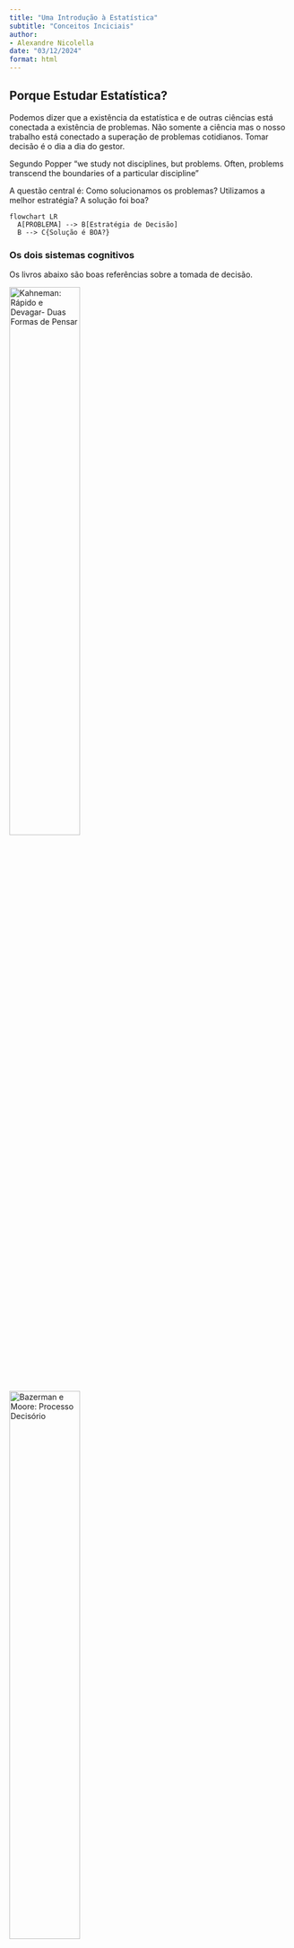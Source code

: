 ```yaml
---
title: "Uma Introdução à Estatística"
subtitle: "Conceitos Inciciais"
author:
- Alexandre Nicolella
date: "03/12/2024"
format: html
---
```


## Porque Estudar Estatística?

Podemos dizer que a existência da estatística e de outras ciências está conectada a existência de problemas. Não somente a ciência mas o nosso trabalho está conectado a superação de problemas cotidianos. Tomar decisão é o dia a dia do gestor.

Segundo Popper "we study not disciplines, but problems. Often, problems transcend the boundaries of a particular discipline"

A questão central é: Como solucionamos os problemas? Utilizamos a melhor estratégia? A solução foi boa?

```mermaid
flowchart LR
  A[PROBLEMA] --> B[Estratégia de Decisão]
  B --> C{Solução é BOA?}
```

### Os dois sistemas cognitivos

Os livros abaixo são boas referências sobre a tomada de decisão.

::: {layout="[30,-40,30]"}
[![Kahneman: Rápido e Devagar- Duas Formas de Pensar](figuras\kahneman.jpg){width="50%"}](https://a.co/d/ilbbxRJ)

[![Bazerman e Moore: Processo Decisório](figuras\bazerman.jpg){width="50%"}](https://a.co/d/iy4MURf)
:::

Existem dois sistemas que utilizamos para tomar decisão. O chamado **Sistema 1** e o chamado **Sistema 2**. Segue uma breve descrição de cada um:

**Sistema 1**:

-   Intuitivo, rápido, automático, sem esforço, implícito e emocional
    -   Pressa,
    -   Falta de tempo,
    -   Problemas menos importante
    -   Mais Falhas/Erros

**Sistema 2**

-   Raciocíonio lento, consciente, esforçado, explícito, lógico
    -   Requer tempo,
    -   Mais recursos
    -   Problemas mais importante
    -   Menos Falhas

Para o Sistema 1 usamos a nossa intuição que chamamos de Heurística. Vejamos um pouco mais sobre esse sistema.

**HEURÍSTICA**

São rotinas inconscientes ou atalhos que o nosso cérebro utiliza para lidar com a complexidade.

-   Modelo/Regras Intuitivas.
-   Próprio do Sistema 1.
-   Apesar de processo sofisticado, são passíveis de falhas. Intuição falha

[**Um Exemplo**]{.underline}

Veja a figura abaixo retirada do livro do Bazerman.Responda rápido.

**Qual delas tem o tampo mais quadrado?**

![Bazerman: Exemplo das mesas](figuras\mesa.jpg){width="80%"}

Se você achou que é a segunda mesa, você está alinhado com a grande maioria. Nesse caso você usou o seu sistema 1

Vamos repitir a pergunta:

**Qual delas tem o tampo mais quadrado?**

Agora use uma régua para medir as mesas. Usamos aqui o sistema 2. Mais tempo e recursos são utlizados. Qual mesa agora você considera mais quadrada? Mudou sua opinião?

Com a régua vemos que as mesas são iguais. Isso mostra que a nossa intuição **FALHA**.

**Tipos de Heurísticas**

-   **Heurística da disponibilidade**: Usamos o que está mais próximo na memória para calcular a probabilidade.

-   **Heurística da representatividade**: Buscamos aquilo que reforça o padrão.

-   **Heurística da hipótese positiva**: Assumimos que uma determinada hipótese é verdadeira e não olhamos o contrafactual.

-   **Heurística do afeto**: Decisão considera o emocional. Seu humor afetam as decisões.

Para contornar os problemas da intuição e seus viéses na tomada de decisão o primeiro passo é compreender que eles existem e estarmos alerta. E para problemas maiores o uso do sistema 2 torna-se relevante.

Uma das principais ferramentas do sistema 2 é a Estatística. Com os avanços computacionais essa ciência tem se destacado como um dos elementos centrais do *data science*. Abaixo a figura resume as diversas áreas de desenvolvimento da análise de dados, obviamente não exaustiva:

![Fluxograma da Análise de Dados](figuras\analisedados.jpg){width="80%"}

Nosso objetivo é explorar nessa seção a análise descritiva. Chamado hoje no *Business Intelligence*, que e uma das áreas do *Data Science*.

## Conceitos Básicos de Estatística

Novamente começamos com um problema e esse definirá a nossa análise. Vejamos alguns problemas que poderiam nos interessar...

::: callout-note
## Problema 1

O prefeito de Ribeirão Preto vai lançar uma política que fornece vouchers de alimentação para mulheres que estão em situação de pobreza.

**Problema**: [Qual o valor que devo reservar ao programa? Quantas mulheres serão atendidas?]{.underline}
:::

::: callout-note
## Problema 2

O TJSP vai lançar um programa para reduzir o tempo médio em processos de feminicídio.

**Problema**: [Qual o tempo médio de um processo de feminicídio?]{.underline}
:::

::: callout-note
## Problema 3

O O governo federal vai lançar um programa para capacitar mulheres que estão fora do mercado de trabalho.

**Problema**: [Quantas mulheres serão alvos dessa política?]{.underline}
:::

### A Variável Aleatória

O problema nos define a população que estou interessado. Vamos seguir, a princípio, com o nosso probelma 1 para definirmos alguns conceitos importantes.

**No problema 1**: me interessa compreender a renda das mulheres que moram em Ribeirão Preto em dado ano. Para ficar simples vamos abreviar o que nos interessa

$$X=\text{Renda das mulheres que moram em Ribeirão Preto em determinado ano}$$ Agora posso utilizar o X no lugar do nome. Olhando para a população e pensando que cada nível de renda pode ser representada por uma cor, teremos a seguinte imagem pouco de como a renda se distribui nessa população:

![Renda pc das mulheres de Ribeirão Preto.](figuras\lego.jpg){width="50%"}

A questão é: quais cores existem e quantas peças de cada cor temos? Para isso usamos um experimento

**EXPERIMENTO ALEATÓRIO**

O experimento em ciências sociais aplicadas em geral está associada a observação sistemática de pessoas, cidades, empresas ou processos. A ideia é:

-   Sortear pessoas e observar a sua caracteristica de forma indefinida e sempre na mesma condição.\
-   Não consigo dizer o que vai sair no próximo sorteio, apenas consigo descrever os resultados possíveis
-   Se repetir o experimento um número grande de vezes uma regularidade aparece.

Se eu conseguir sortear de forma indefinida e na mesma condição as mulheres que moram em Ribeirão Preto e perguntar sobre a sua renda. Eu consigo reorganizar a figura acima da seguinte forma:

![Renda pc das mulheres de Ribeirão Preto.](figuras\lego_org.jpg){width="50%"}

**ESPAÇO AMOSTRAL**

Agora conseguimos organizar os nossos resultados em um lugar chamado espaço amostral. Nele teremos todas as cores (azul, branca, amarela...) que podem acontecer e o número de peças de cada cor (a chance). Em outras palavras teremos todos os possíveis valores de $X$ e suas probabilidades.

**VARIÁVEL ALEATÓRIA**

Quanto representamos esse espaço amostral em formato de números é o que chamamos de Variável Aleatória (V.A.). A V.A. é a combinação de tudo que pode acontecer, ou seja, todas as rendas que existem associadas a probabilidade de cada uma das rendas acontecerem.

Existem dois tipos principais de variáveis aleatórias: discretas e contínuas.

**VARIÁVEIS ALEATÓRIAS DISCRETAS**

É um tipo de variável que conseguimos colocar em lista, seja finita ou infinita $x_1; x_2;...; x_n;...$ e associa-se a cada um dessses valores uma probabilidade $p(x_1); p(x_2);...; p(x_n);...$

Podemos pensar aqui se a pessoa é casada, solteira, divorciada, viúva ou outra condição. Se no processo classificamos como homicídio ou feminicídio, se mora na área urbana ou rural...

Na figura abaixo iremos coletar de 20 processos de homicídio e gostariamos de saber quando é classificado como feminicídio e quanto é classificado como homicídio (p=0,3).

```r
feminicidio <- 0:20

plot(feminicidio,dbinom(feminicidio,size=20,prob=.3),
     type='h',
     main='Distribuição Binomial (n=20, p=0.3)',
     ylab='Probabilidade',
     xlab ='Feminicídio',
     lwd=3)
```

**VARIÁVEIS ALEATÓRIAS CONTÍNUAS**

Por outro lado, uma variável aleatória contínua pode assumir infinito valores dentro de um intervalo específico. Agora temos infinitas possibilidades de resultados para $X$ e agora associamos uma função $f(x)$ que irá descrever o comportamento da probabilidade.

Por exemplo, a altura de uma pessoa, a sua renda, a sua idade, o tempo que demora um processo.

Abaixo temos uma representação de uma distriuição continua da renda das mulheres em Ribeirão Preto, chamada distribuição normal:

```r
rm(list = ls(all.names = TRUE)) #will clear all objects includes hidden objects.
x<-seq(700,1300,1)
fdnorm<-dnorm(x = x, mean = 1000, sd=100)  
fdanorm<-pnorm(q = x, mean = 1000, sd=100)
curve(dnorm(x,1000,100),xlim=c(700,1300),main='',xaxt="n",xlab="Renda pc Mulheres", ylab="f(x)",col="darkblue",cex.axis=0.65, cex.lab=0.8) 
axis(1,at=c(900, 1000, 1100),labels =
       c("-DP(X)","E(x)","DP(x)"),cex.axis=0.65, cex.lab=0.8) 
lines(x=c(1000,1000),y=c(0,fdnorm[x==1000]),lty=2, col="black") 
lines(x=c(1100,1100),y=c(0,fdnorm[x==1100]),lty=2, col="black")
lines(x=c(900,900),y=c(0,fdnorm[x==900]),lty=2, col="black")

```

#### Esperança e Variância

O fomato das distribuições vistas dependem principalmente de dois parâmetros: A esperança que é uma medida de centralidade e a variância que é uma medida de dispersão.

**ESPERANÇA** - $E(X)$

É uma medida de centralidade da variável aleatória. É definida como a média ponderada de todos os possíveis resultados de $X$, onde os pesos são dados pelas probabilidades desses resultados ocorrerem. A esperança de $X$, $E(X)$, é calculada como:

$$E(X) = \sum_{x} x \cdot P(X = x)$$

para variáveis discretas.

$$E(X) = \int_{-\infty}^{\infty} x \cdot f(x)$$,

para variáveis contínuas

**VARIÂNCIA POPULACIONAL** - $Var(X)$

A variância é uma medida que captura como os dados populacionais se dispersão em relação a sua média (ou esperança).

$$Var(X) =\frac{1}{N} \sum_{1}^{N} (X_i-E(X))^2$$ Ou podemos assim representar: $$\text{Var}(X) = E(X^2) - [E(X)]^2$$.

**DESVIO PADRÃO POPULACIONAL** - $DP(X)$

A variãncia é uma medida ao quadrado. Se estamos falando da renda seria uma medida da dispersão ao quadrado, ou seja, em $R\$^{2}$. Para retornar a unidade original usamos o desvio padrão que é:

$$DP(X)=\sqrt{Var(X)}$$

Vejamos o que acontece quando mudamos a esperança e o desvio padrão. No gráfico em azul temos a esperança igual a 10 e devio padrão de 2,5. No gráfico em vermelho temos esperança de 20 e desvio padrão de 10. E no grafico em verde temos esperança de 10 e desvio padrão de 1. Nota-se que quanto menor o desvio padrão mais concentrados são os valores que podem acontecer.

```r
curve(dnorm(x,mean=10,sd=sqrt(2.5)),xlim=c(0,30),ylim=c(0.0,0.4),xaxs="i",yaxs="i",ylab="", col="darkblue") 
par(new=T)
curve(dnorm(x,mean=20,sd=sqrt(10)),xlim=c(0,30),ylim=c(0.0,0.4),xaxs="i",yaxs="i",ylab="", col="darkred") 
par(new=T)
curve(dnorm(x,mean=20,sd=sqrt(1)),xlim=c(0,30),ylim=c(0.0,0.4),xaxs="i",yaxs="i",ylab="", col="darkgreen") 

```

### Variáveis Aleatórias Bidimensionais

Muito provavelmente nos interessa observar mais de uma característica de um experimento. Por exemplo, não somente a renda das mulheres em Ribeirão Preto nos interessa, mas o seu consumo alimentar também julgamos importante para o projeto.

Portanto, queremos observar duas características de forma simultânea das mulheres: sua renda e seu consumo alimentar. Ou seja, duas características simultaneamente do mesmo experimento $\epsilon$ que foi observar as mulheres no município.

Apesar de termos coletados duas informações, temos na realidade três informações. A informação da renda, a informação do consumo alimentar e a informação de como renda e consumo alimentar interagem.

**VISUALIZAÇÃO GRÁFICA**

Vejamos agora um exemplo de variável aleaória bidimensional:

**Normal Bivariada**:

Abaixo tem-se uma variável aleatória $(X,Y)$ com distribuição normal bivariada com a esperança de $X$ igual a 1, de $Y$ igual a 0, o desvio-padrões iguais a 3 e 2 respectivamente. Aqui consideremaos a correlação de 1 (veremos mais a frente esse conceito)

```r
library(mnormt)

#Para tornar reproduzível
set.seed(0)

#cCriando a normal bivariada
x     <- seq(-3, 3, 0.1) 
y     <- seq(-3, 3, 0.1)
mu    <- c(1, 0)
sigma <- matrix(c(3, 1, 1, 2), nrow=2)
f     <- function(x, y) dmnorm(cbind(x, y), mu, sigma)
z     <- outer(x, y, f)

#Criando um gráfico de superfície
persp(x, y, z, theta=-30, phi=25, expand=0.6, ticktype='detailed')
```

Surge aqui um conceito importante que tenta medir como as características da população se relacionam - uma medida do relacionamento. Assim:

[O que acontece com o consumo de alimentos quando a renda das mulheres sobem?]{.underline}

#### Covariância e Correlação

Duas medidas que tentam mensurar o "grau de associação" linear entre X e Y são:

**COVARIÂNCIA**

$$Cov(X,Y)=E[(X-E(X))(Y-E(Y))]= E(X.Y)-E(X).E(Y)$$

Ela mede a variabilidade conjunta de uma variável aleátoria multidimensional. Como no caso da variância, ela sofre do efeito das escalas de medidas. Para corrigir dividimos pelos desvios padrões. Surge dessa maneira a medida de correlação.

**CORRELAÇÃO**

$$\rho_{X,Y}=\frac{E[(X-E(X))(Y-E(Y))]}{\sqrt{Var(X)Var(Y)}}=\frac{Cov(X,Y)}{DP(X).DP(Y)}$$

::: callout-warning
## Correlação

A correlação mede o **GRAU DE ASSOCIAÇÃO LINEAR**. Associações não lineares não são capturadas pela correlação.
:::

::: callout-note
## Lendo a Correlação

A correlação $\rho_{X,Y}$ varia de -1 até 1. Sendo que:

$\rho$ próximo a 1 e -1 indicam alto grau de linearidade e $\rho$ próximo a 0 indica ausência de relação linear - mas não diz nada sobre relações não-lineares.
:::

**VISUALIZAÇÃO GRÁFICA**

Veja no gráfico abaixo que a variável 4 e 5 possuem correlação perfeita, igual a -1. E as variáveis 3 e 1 não possuem grau de associação linear, correlação próxima a 0.

```r
library(psych)
data <- data.frame( var1 = 1:100 + rnorm(100,sd=20), v2 = 1:100 + rnorm(100,sd=27), v3 = rep(1, 100) + rnorm(100, sd = 1)) 
data$v4 = data$var1 ** 2 
data$v5 = -(data$var1 ** 2) 
pairs.panels(data)
```

## Conceitos Básicos Inferência Estatística

Dado a nossa pergunta ou problema, gostariamos de saber as carcateística de uma população.

Entretantom um processo de levantamento de informações é em geral caro e em muitas situações é destrutivo. Em ciências sociais estamos interessados em características de pessoas, empresas, municípios, estados, países etc. Não é destrutivo mas é uma coleta cara. Por exemplo, o Censo demográfico de 2010 custou R\$ 1,3 bilhões, ou aproximadamente R\$ 2,2 bi em reais de 2020. O valor é de aproximadamente R\$ 35,00 por domicílio.

Dessa forma nosso objetivo aqui é:

::: callout-note
## Objetivo

A partir de uma amostra da população realizar inferência sobre toda a população
:::

### Exemplos do príncipio no dia a dia

Pense nessas situações:

-   Para medir a glicose muitos pacientes usam uma gota de sangue e um pequeno aparelho. A partir dele sabem quanto tem no corpo todo, basta uma gota para termos boa certeza de quanto é taxa de glicose!
-   Para saber se a quantidade de sal está adequada em uma grande panela de arroz, basta uma pequena colher de chá para termos uma boa certeza!
-   Abacaxis às vezes são vendidos em caminhões na rua. Quando paramos provamos e são doces. Compramos 4 por 10. Qual a certeza que esses que vc está levando estejam também doces? É diferente das situações anteriores?

Com certeza vc deve ter pensado que essas situações tem grau de certeza variáveis. A diferença está em quão homogênea é a característica na população, o sal no arroz e a glicose no sangue devem ser muito bem distribuidas, ou seja, bem homogêneas. Já a doçura no abacaxi deve ter distribuição maior e provar apenas um abacaxi não nos dá uma ideia do todo.

Esse é um erro muito comum, a partir de uma ou poucas observações dizer que o todo se comporta da mesma maneira, esse erro se agrava quando maior é a heterogeneidade!!!

### População, Amostra, Parâmetros e Estimadores

### População e amostra

```mermaid
flowchart LR
  A[POPULAÇÃO] --> B[Totalidade das observações sob Investigação]
  A --> C[AMOSTRA]
  C --> D[Subconjunto da População]
```

A definição da população depende da pergunta de pesquisa ou análise. Se queremos saber qual o salário médio dos empregados do setor industrial no estado de São Paulo para determinado ano, nossa população são todos os funcionários das indústrias instaladas no estado de São Paulo para esse ano. Se queremos os determinantes do desempenho escolar dos alunos do ensino fundamental no Brasil em 2019, nossa população será esse grupo de alunos nesse ano. Se quisermos avaliar o gasto municipal no ano anterior as eleições no Brasil, temos nossa população formada pelos municípios para o ano de análise.

::: callout-tip
## População

Quem define a população é o objetivo do seu trabalho!! Ou seja, seu problema de pesquisa
:::

### Amostragem Aleatória Simples

Existem várias maneiras de fazer uma análise aleatória, uma delas é a simples. Vejamos primeiro um processo de amostragem não aleatório e que possui tendenciosidade. A figura abaixo mostra esse processo\[\^7\]:

![Um processo de amostragem viesádo. Fonte:Data Basecamp](figuras\bias.jpg){width="50%"}

Observa-se que existe uma supervalorização do vermelho e uma subvalorização do azul. Chegariamos a conclusão, caso isso fosse uma pesquisa eleitoral, que o candidato vermelho, segunda amostra teria mais chance de ganhar e o azul quase nenhuma chance. O que não condiz com a população. Dizemos que temos uma amostra viesada ou tendenciosa.

Um processo de amostragem aleatório requer que as características presentes na população estejam presentes na amostras e estejam balanceadas, ou seja, que a sua leitura represente bem o todo.

## Estatística e Parâmetro

```mermaid
flowchart LR
  A[PARÂMETRO] --> B[Medida que descreve uma característica da população]
```

Os parâmetros definem as características de uma população. Qual a renda média da população, qual o desemprego médio da população, qual o desempenho médio educacional, qual a expectativa de vida média na população etc. São características que em geral não observamos.

Uma pergunta, qual o tempo médio que demora um processo de feminicídio? Perceba que mesmo características da população que conhecemos são de difíceis de conhecermos. Temos que nos valer de uma parte e tentar estimar o que seriam os valores dessas características.

```mermaid
flowchart LR
  A[ESTATÍSTICA] --> B[Medida que descreve uma característica da amostra]
```

Sejam $x_1, x_2,..., x_{n}$ os valores medidos a cada para cada medição de $X$. Podemos definir uma estatística como:

$$ t= H (x_1, x_2, ..., x_{n})$$

Alguns exemplos de T:

$$ \text{Média}: \ \overline{x}=\frac{\sum_{i=1}^{n} x_i}{n}$$

$$ \text{Variância:} \ s^{2}= \frac{1}{n-1} \sum_{i=1}^{n} (x_i - \overline{x})^{2} $$

$$ x_{(1)}: Min\{x_1, ..., x_n\}$$


Vejamos a tabela abaixo que já faz uma primeira associação entre estatística e parâmetro:

| Parâmetro      |                   | Estatística    |                    |
|----------------|-------------------|----------------|--------------------|
| Esperança      | $E(X)=\mu$        | $\bar{X}$      | Média              |
| Variância Pop. | $Var(X)=\sigma^2$ | $S^2;\sigma^2$ | Variância Amostral |
| Mediana Pop.   | Md                | md             | Mediana Amostral   |
| Proporção Pop. | p                 | $\hat{p}$      | Proporção Amostral |

[Tabela 1 - Parâmetros populacionais e as Estatísticas associadas]{caption="TRUE"}

Como regra geral, os parâmetros são representados por letras gregas e as estatística com letras do nosso alfabeto (latino) ou letra grega com com chapéu para indicar que é uma estatística.


**ESTIMADORES**
Um estimador é uma estatística calculada a partir da amostra que é usada para estimar um parâmetro desconhecido da população. Nos permitem fazer inferências sobre os parâmetros com base nos dados amostrais. Por exemplo, a média amostral é um estimador da média populacional, e a proporção amostral é um estimador da proporção populacional.




## Teste de Hipotese (Parâmetros).

Algumas vezes gostariamos de testar se uma teoria é verossímil com a realidade ou mesmo testar teorias diferentes e verificar qual seria a mais plausível com base na realidade. 

Dessa forma, gostariamos de testar se uma \textit{hipótese} sobre a população é mais plausível, ou seja, se os dados amostrais trazem evidências que apoiam ou não essa hipótese. Por exemplo:

- Verificar se um determinado medicamento não tem efeito sobre a mortalidade causada por um determinado virus ou se possui efeito. 
- Verificar se a quantidade de gordura anunciado pelo fabricante de um produto realmente está correta ou é maior. 
- Se a afirmativa de um canditado de que possui a maioria dos votos é verdadeira ou é menor. 
- Verificar se as rendas entre duas comunidades são as mesmas para podermos lançar uma política de apoio
- Verifcar se uma política do aumento do recurso as empresas não afeta falência ou se tem efeito.
- se o tempo médio de encaminhamento e deferimento de medida protetiva de urgência é menor do que 48 horas em casos de violência doméstica e familiar contra a mulher.


Aqui faremos algo muito parecido a presunção de inocência, assumimos que a pessoa ou empresa é "inocente". 

- O medicamento não tem efeito, 
- O teor de gordura está certo, 
- O candidato tem maioria, 
- As comunidades possuem a mesma renda, 
- O recurso financeiro não afeta o número de falências
- O deferimento ocorre em até 48h. 

::: {.callout-note title="A Intuição"}
Partimos da premissa de que a hipótese inicial é a correta e tentamos verificar com os fatos (dados amostrais) se essa hipótese colocada é verossímil. 
:::




### Construíndo a Hipótese Nula

Imaginemos o seguinte caso. Um estudo sobre a eficiência do Judiciário sugere que a duração média de um determinado tipo de processo na Justiça Federal é de **600 dias**. No entanto, advogados e operadores do direito argumentam que, na prática, esse tempo pode ser maior devido a atrasos processuais e recursos frequentes. A questão é: a estimativa oficial está correta ou os operadores do direito têm razão?  

Dessa forma, temos duas hipóteses distintas: 

- A primeira afirma que o tempo médio de duração do processo, $\mu$, é de **600 dias**, 
- A segunda sugere que a duração real é superior a **600 dias**.  

Vamos assumir que a estimativa oficial está correta até que se prove o contrário, e chamaremos essa afirmativa de **hipótese nula** ($H_0$):  

$$H_0: \quad \mu = 600 \text{ dias}$$

Já a hipótese alternativa ($H_1$), que representa a teoria concorrente dos operadores do direito, sugere que a média real de duração do processo é maior:  

$$ H_1: \quad \mu > 600 \text{ dias}$$

Nosso problema, então, é decidir se devemos **aceitar ou rejeitar a hipótese nula** $H_0$ — de que o tempo médio é de **600 dias** — em favor da hipótese alternativa $H_1$, que afirma que os processos, na realidade, levam **mais tempo** para serem concluídos.  

Juntas:  
$$H_0: \quad \mu = 600$$
$$H_1: \quad \mu > 600$$

Esse modelo pode ser aplicado utilizando dados reais de processos judiciais para verificar se a alegação dos operadores do direito se sustenta estatisticamente.


### O Teste Estatístico

*Qual dessas duas hipóteses é mais plausível?*

Para isso devemos nos valer de um processo de amostragem, onde faremos $n$ medições do tempo médio dos processos (que chamaremos de X), $X_1, X_2, ..., X_n$, e obteremos os valores em dias do tempo médio de cada processo amostrado $x_1, x_2,...x_n$. 

Com base na amostra devemos realizar algum tipo de cálculo que nos permite inferir se rejeitamos ou não $H_0$, se é plausível ou não a hipótese colocada. Isso é o que chamamos de teste estatístico: 


 $$T = h(X_1,X_2, . . .,X_n)$$


Decidindo qual o $T$ utilizar - a função $h$ que será aplicado aos valores da amostra - devemos compreender qual é a distribuição dessa estatística sob a condição de que a hipótese $H_0$ for a verdadeira. 

::: {.callout-note title="A Intuição"}
Queremos aqui saber se a amostra tivesse sido extraída de contratos com esperança do tempo de duração , $\mathbb{E(X)}$, de 600 dias, quais seriam os valores típicos para a distribuição do estimador T? Dessa forma, podemos comparar esses valores típicos com o que obtivemos no processo de amostragem.
:::


Vejamos no nosso exemplo, gostariamos de verificar a hipótese de que a esperança do tempo médio, $\mu$ é de 600 dias. Como já vimos uma boa alternativa de teste estatístico poderia ser a média, $\bar{X}$. Assim o teste estatístico seria:

$$\bar{X} = \frac{\sum_i^n(X_i)}{n}$$

Com base na amostra observada $x_1, x_2, ..., x_3$ poderiamos obter a estimativa do tempo médio, ou seja, $\bar{x}$. Como saber se essa média calculada nos traz mais evidência a favor de $H_0$ ou $H_1$? Veja a Figura abaixo para pensarmos no problema. 

A figura considera o estimador $\bar{X}$. A esquerda temos os valores do estimador que atestam que a hipótese $H_0$ é a mais plausível, quando mais próxima a estimativa de 600 maior evidência que $H_0$ é verdadeira. Ao caminhar para a direita, os valores do estimador se distanciam de 600, e mais evidência de que $H_0$ não é plausível. 

Dessa forma, precisamos de um ponto no qual (interrogação na figura) onde valores menores do estimador são favoráveis a hipótese nula e valores maiores são mais favoráveis a hipótese alternativa. Por exemplo, se no nosso processo de amostragem obtivemos a estimativa de $\bar{x}=700$, isso é mais favorável a $H_0$ ou $H_1$?

<center>
![Teste de Hipótese - intuição  \label{testehipo1}](figuras\testehipot1.png){
width=80% }

</center>



Para saber qual seriam os valores típicos do estimador $\bar{X}$ sob $H_0$ imagine que a população $X$ seja $N(600,100^2)$, ou seja, tem esperança 600 e desvio padrão populacional de 100. Essa é a afirmação da Justiça Federal, ou seja, nosso $H_0$. 

Já sabemos que um processo de amostragem cada uma das $n$ medições $X_1, X_2, ...,X_n$ possuem a mesma distribuição de $X$. E também sabemos por definição que o estimador $\bar{X}$ terá uma distribuição:

$$N(600,\frac{100^2}{n})$$. 

Supondo que retiramos uma amostra de 25 processos, logo os valores típicos do estimador sob $H_0$ são $N(600,\frac{100^2}{25})$. Vejamos abaixo a simulação do estimador $\bar{X}$, os valores típicos para esse caso,  e onde se encontra o valor de 700. 


```r
x<-seq(500,700,0.1) 
fdnorm<-dnorm(x = x, mean = 600, sd=20)   
regiao=seq(560,640,0.01)
cord.x <- c(min(regiao),regiao,max(regiao))
cord.y <- c(0,dnorm(regiao,mean=600, sd=20),0) 
curve(dnorm(x,600,20),xlim=c(500,700),xlab=expression(bar(x)),type="l",
      col="steelblue4",lwd=2, ylab=expression(paste("f(", bar(x),
      ")")),xaxt="n",cex.axis=0.65, cex.lab=0.8 ) 
axis(1,at=c(500,540,560,580, 600, 620, 640,660, 700),labels =
       c(500,540,560,580, 600, 620, 640,660, 700),cex.axis=0.7, cex.lab=0.8) 
polygon(cord.x,cord.y,col='lightgray')
abline(v=600, col="steelblue4", lty=2, lwd=2)
text(602, 0.001, expression(mu))

```

No centro temos a $E(\bar{X})=\mu=600$. Observamos que para o tamanho amostral que retiramos e sob $H_0$ os valores típicos oscilam mais ou menos entre 560 e 640 - dois desvios padrão para cima e para baixo (lembrem-se que nesse intervalo temos mais de 95\% das observaçoes). 

Quanto retiramos a amostra e calculamos o valor da média obtivemos $\bar{x}=700$. Observe no gráfico acima onde está o valor de 700, muita a frente e notamos claramente que a probabilidade de obtermos esse valor de média com uma amostra retirada da população $N(600,100^2)$, é praticamente 0. 

Portanto, existem evidências de que essa amostra não veio de uma população conforme descrita pela Justiça Federal e sim de processos com tempo médio (esperança) maior do que 600. Portanto, dizemos que rejeitamos $H_0$.




### Erro Tipo I (EI) e Erro Tipo II (EII)

Aqui precisamos distinguir duas ideias, a primeiro é a existência da verdadeira população e a segunda é o que achamos ser a verdadeira população com base na análise que fizemos. Aqui surge o que chamamos de erro estatístico. Não temos como fugir dele, somente controlá-lo. Vejamos a tabela abaixo que resume as possibilidades:


::: {#tab-erro}
| A Decisão          | ($H_0$) é verdadeiro  | ($H_1$) é verdadeiro  |
|--------------------|----------------------|----------------------|
| Rejeitar ($H_0$)  | Erro Tipo I (EI)      | Correto              |
| Não Rejeitar ($H_0$) | Correto            | Erro Tipo II (EII)   |

Table: Tipos de Erros em Estatística, EI e EII.
:::


Observe que a nossa decisão pode incorrer em dois erros diversos.  

::: {.callout-note title="Erro Tipo I e Erro Tipo II"}
**Erro Tipo I e Erro Tipo II**

*Erro Tipo I (EI)*:  ocorre quando "indevidamente" rejeitamemos $H_0$. Nesse caso $H_0$ era verdadeira e rejeitamos.\\

*Erro Tipo II (EII)*: ocorre quando "indevidamente" não rejeitamos $H_0$. Nesse caso não rejeitamos $H_0$ e na verdade $H_1$ é verdadeira.  
:::

O primeiro erro é o chamado na literatura médica de falso negativo, ou seja, classifica a pessoa não portadora da doença (negativa) e na verdade ela possui. 

O segundo tipo é o falso positivo, onde classifica-se a pessoa com a doença quando na realidade ela não possui.

Nosso desafio agora é estabelecer um critério de decisão, o ponto a partir do qual dizemos que $H_0$ não parece mais provável (Figura Teste de Hipótese - Intuição). Essa chamaremos de região crítica ou de rejeição. 

- EI $(\alpha)$- Dizer que o tempo médio é maior que 600, quando na realizadade ela é de 600.
- EII $(\beta)$- Dizer que tempo médio é de 600 quando na realidade ela é maior do que 600. 



Vamos retomar o nosso exemplo. Foi retirada uma amostra de $n=25$ processos e por definição a distribuição de $\bar{X}$ sob $H_0$ será $N(600,\frac{100^2}{25})$.  A hipótese a ser testada será: 

$$H_0: \qquad \mu=600$$
$$H_1: \qquad \mu>600$$

Uma maneira de acharmos o valor a partir do qual teremos a região crítica ou de rejeição, seria controlar o Erro Tipo I $(\alpha)$. Podemos dizer que gostariamos de cometer o Erro Tipo I em apenas 5\% dos casos. 

::: {.callout-note title="Erro Estatístico"}
A chance de retirarmos um amostra e o valor da estimativa ser maior que o valor de decisão é de 5\% dos casos, os outros 95\% sempre cairão na área de aceitação.  
:::


$$P(Z_{\bar{X}} \geq z_c|H_0)=0.05= \alpha$$
Olhando a tabela temos:

$$P(Z_{\bar{X}} \geq 1.65|H_0)=0.05= \alpha$$
$$z_c =\frac{\bar{X}+600}{100/5}$$
$$1.65 = \frac{\bar{X}+600}{20}$$
$$\bar{X}=600+1.65*20=633$$

Portanto,

$$P(\bar{X}\geq 633|H_0)=0.05= \alpha$$

::: {.callout-note title="Tabela Normal" appearance="simple" collapse="true"}
<center>
![Tabela da Norma Padrão  \label{normal_z}](figuras\normal.png){
width=80% }

</center>
:::

Logo, temos agora uma regra de decisão que tenta controlar o Erro Tipo I. A nossa regra de decisão agora é rejeitar $H_0$ toda vez que o valor calculado da estimativa de $\bar{X}$ for maior do que 633 e aceitar quando for menor. Assim nossa região crítica será:

$$RC =\{\bar{x} \in \mathbb{R} | \bar{x} \geq 633\}$$

Isso implica que a probabilidade de rejeitarmos $H_0$ (de que o tempomédio não é de 600), e na verdade ela ser de 600 é de 5\%. 

Vejamos o gráfico:


```r
x<-seq(500,700,0.1) 
fdnorm<-dnorm(x = x, mean = 600, sd=20)  
fdnorm1<-dnorm(x = x, mean = 660, sd=20)
regiao=seq(633,700,0.01)
cord.x <- c(min(regiao),regiao,max(regiao))
cord.y <- c(0,dnorm(regiao,mean=600, sd=20),0) 
curve(dnorm(x,600,20),xlim=c(500,700),xlab=expression(bar(x)),type="l",
      col="steelblue4",lwd=2, ylab=expression(paste("f(", bar(x),
      ")")),xaxt="n",cex.axis=0.65, cex.lab=0.8 ) 
axis(1,at=c(500,540,560,580, 600, 620, 633,660, 700),labels =
       c(500,540,560,580, 600, 620, 633,660, 700),cex.axis=0.7, cex.lab=0.8) 
polygon(cord.x,cord.y,col='wheat4')
abline(v=633, col="steelblue4", lty=2, lwd=2)
text(600, 0.001, expression(mu))
text(660, 0.005, expression(paste("EI=", alpha, "=0.05")))

```

Em cinza tem-se a região crítica descrita acima. Logo todos os valores calculados de $\bar{X}$ que cairem acima de 633, dizemos que rejeitamos $H_0$. Entretanto, percebam que poderiam fazer parte desta distribuição, apesar da chance ser pequena, 5\%. 

Como não sabemos a distribuição sob $H_1$ não conseguimos calcular a probabilidade de não rejeitar $H_0$ e na verdade ela pertencer a distribuição de $H_1$. 


### Procedimento Geral do Teste de Hipótese 

#### Teste para um parâmetro populacional

Temos interesse em uma característica da população. Como vimos por exemplo, o tempo médio de um processo $X$, ou mais especificamente na sua esperança $E(X)=\mu$. Contruímos o teste sobre o parâmetro, podendo ser unicaudal ou bicaudal.

**Hipótese Bicaudal**: 

O teste bilateral ou bicaudal podemos observar valores maiores ou menores em relação a hipótese nula. Assim não temos nenhum conhecimento que nos permita dizer que podemos ter valores somente maiores ou somente menores. Temos a seguinte formulação geral:

$$H_0: \qquad \theta=\theta_0$$

$$H_1: \qquad \theta \neq \theta_0$$

**Nível de significância**

Retomando o nosso exemplo, ao rejeitarmos $H_0$ podemos cometer o erro de dizer que o tempo médio é maior que 600 dias, mas na realidade o tempo era efetivamente 600 dias.

Tentamos controlar esse tipo de erro que é o nosso Erro Tipo I (EI). Temos que definir qual seria o tamanho desse erro, 10\%, 5\%, 1\% etc. Esse percentual é o que chamamos de nível de significância. Quem define esse tamanho é o pesquisador e em geral, em ciência sociais, utilizamos os níveis acima. 

::: {.callout-note title="Nível de Signficãncia"}
**Nível de Significância**:É a probabilidade máxima aceitável de cometer o erro tipo I e chamamos de $\alpha$, sendo um valor entre $0<\alpha<1$
:::

Dessa forma, faremos o teste de hipótese para o parâmetro $\theta$ ao nível de significância de $\alpha$. No nosso caso dizemos que iremos testar se o tempo médio dos processos é de 600,  $H_0: \mu=600$, ao nível de 5\% de significância.


**Valor Crítico e Região Crítica**   

Com base no nível de significância conseguiremos estabelecer qual é o valor crítico e qual seria a região de rejeição. Para o nosso caso encontramos o valor crítico de 633 e a nossa região foi estabelecida como $RC =\{\bar{x} \in R | \bar{x} \geq 633\}$. Conforme calculamos anteiormente. 

Assim, de forma geral tem-se:

$$RC =\{T \in C| H_0\}$$
$$P(T \in C|H_0)\leq\alpha$$


::: {.callout-warning title="Teste Unilateral e Bilateral"}
A região critica depende do teste estatístico escolhido e se a hipótese é unilateral, ou seja, apenas de um lado da distribuição ou bilateral, os dois lados da distribuição. No caso unilateral utilizamos o nível de siginifcância, $\alpha$, todo de um lado apenas. Se for o teste bilateral dividimos o nível de significância, ou seja, utilizamos$\alpha /2$, metade para cada lado.
:::



**O Teste de Hipótese**

Fazemos nosso processo de amostragem e obtemos o valor do teste estatístico. Se o valor do teste ficar fora da região crítica dizemos que não rejeitamos $H_0$. Para o nosso caso, que não existe evidências de que o tempo médio dos processos é maior do 600 dias.

Caso o teste estatítico produza uma estimativa na região crítica, rejeitamos $H_0$, há evidências de que o tempo médio é maior do que aquela postulada pela Justiça Federal.



### Os Cinco passos para a contrução do teste de hipótese


- Estabeleça as hipótese nula $H_0$ e a hipótese alternativa $H_1$
- Defina qual estimador do parâmetro populacional $\theta$ que será usado para testar $H_0$: média, desvio padrão amostral, proporção amostral etc
- Defina o nível de significância - $\alpha$ e estabeleça qual o valor e a região crítica.
- Calcule a estimativa do teste estatístico.
- Se não pertencer a Região Crítica não rejeitamos $H_0$, caso contrário rejeitamos a hipótese nula $H_0$.



### Introdução ao Teste de Hipótese de Duas Populações (de Médias)

O teste de hipótese é uma técnica estatística fundamental usada para tomar decisões baseadas em evidências amostrais. O teste de hipótese de duas populações é aplicado quando queremos comparar as médias de duas populações distintas e determinar se existe uma diferença estatisticamente significativa entre elas. Vamos explorar os principais conceitos deste teste:

**Formulação das Hipóteses**

No teste de hipótese de duas populações, formulamos duas hipóteses:

- **Hipótese Nula ($H_0$)**: Esta é a hipótese inicial que assume que não há diferença entre as médias das duas populações. Geralmente, é representada como 

$$H_0: \mu_1 = \mu_2$$, 

onde $\mu_1$ e $\mu_2$ são as médias das duas populações.

- **Hipótese Alternativa ($H_a$ ou $H_1$)**: Esta é a hipótese que queremos testar, indicando que há uma diferença significativa entre as médias das duas populações. Pode ser definida como: 
$$H_a: \mu_1 > \mu_2$$ 
ou 
$$H_a: \mu_1 < \mu_2$$ 
ou 

$$H_a: \mu_1 \neq \mu_2$$.

**Estatística do Teste**

O teste de hipótese de duas populações geralmente envolve o cálculo de uma estatística de teste específica para comparar as médias das amostras das duas populações. Uma das estatísticas comuns é o teste t de Student, especialmente quando as variâncias populacionais são desconhecidas e podem ser diferentes entre as populações.

**Decisão do Teste**

Após calcular a estatística de teste, comparamos o valor observado da estatística com um valor crítico ou calculamos um valor p associado. O valor p é a probabilidade de obter uma estatística de teste tão extrema quanto a observada, assumindo que a hipótese nula seja verdadeira. Com base no valor p (geralmente comparado com um nível de significância pré-definido, como 0,05), tomamos uma decisão de rejeitar ou não rejeitar a hipótese nula.

**Conclusão do Teste**

A conclusão do teste de hipótese de duas populações nos permite determinar se há evidências estatísticas suficientes para rejeitar a hipótese nula em favor da hipótese alternativa. Essa decisão tem implicações importantes em áreas como pesquisa científica, análise de dados e tomada de decisões em negócios e saúde.



### Aplicação Prática sobre Teste de Hipótese

Essa seção tem o objetivo de aplicar o Teste de Hipótese utilizando o R. Vamos utilizar nosso banco de dados sobre feminicídio. E vamos criar uma variável que identifica se pertence as regiões norte, nordeste e centro oeste ou as regiões sul e sudeste.

```r
#carregando o pacote para ler arquivos em excel
load("C:/Users/Alexandre_Nicolella/Aulas/FEA-RP/Jurimetria/jurimetria/final_fem_22.Rdata")

# Criando a Binária que indica a região N, NE e CO
library(dplyr)

final_fem_22 <- final_fem_22 %>%
  mutate(N_NE_CO = case_when(
    regiao %in% c("N", "NE", "CO") ~ 1,  # Regiões N, NE e CO recebem 1
    TRUE ~ 0                             # Demais regiões recebem 0
  ))
```

Vamos olhar as médias entra as regiões norte, nordeste e centro oeste e as regiões sul e sudeste.

```r

library(kableExtra)

mean_1<- aggregate(final_fem_22[4:15], list(final_fem_22$N_NE_CO), mean,  na.rm=T)

t(mean_1) %>% 
  kbl(digits = 2) %>%
     kable_styling()
```

Pode-se observar que existem em todas as variáveis existem diferenças entre as duas regiões. A questão é: Essas diferenças são estatisticamente significativas?

Aproveitando um gráfico anterior que fizemos, vamos olhar a distribuição das taxas de feminicídio entre as regiões.


```r
library(ggplot2)
ggplot(final_fem_22, aes(x = factor(N_NE_CO, labels = c("Sul e Sudeste", "Norte, Nord. e C.Oeste")),  # Transformando em fatores
                         y = feminic_tx, fill = factor(N_NE_CO))) +                                   # Taxa de Feminicídio por Fator
  geom_violin(trim = FALSE, color = "white") +                                                        # Cria o gráfico de violino
  scale_fill_manual(values = c("lightblue", "steelblue")) +                                           # Cor das violas
  stat_summary(fun="median", geom = "point", shape=19, size=3, color="darkorange"  ) +                # Vamos colocar o ponto mediana
  labs(
    title = "Distribuição da taxa de feminicídio por região do Brasil",
    x = "Região",
    y = "Taxa de Feminicídio (por 100 mil)",
    fill = "Região"
  ) +
  theme_minimal() +
  theme(
    plot.title = element_text(hjust = 0.5, size = 14, face = "bold"),              # Centraliza o título
    axis.text.x = element_text(size = 12),                                         # Ajusta o tamanho dos rótulos no eixo X
    axis.text.y = element_text(size = 10),                                         # Ajusta o tamanho dos rótulos no eixo Y
    legend.position = "none"  )
```


Observa-se diferença entre as duas regiões, mas será que as médias são estatisticamente diferentes? Para isso temos que utilizar o Teste de Hipótese.



**Relembrando os Passos**

O teste de hipótese segue um processo estruturado de cinco etapas:

- **Definir as Hipóteses** – Comece formulando a hipótese nula ($H_0$) e a hipótese alternativa ($H_1$). Em geral, a hipótese nula representa a ausência de efeito ou diferença, enquanto a hipótese alternativa sugere a existência de um efeito ou diferença.

- **Defina o Estimador** - Defina qual estimador vai utilizar para inferir sobre o parâmetro populacional $\theta$, o qual será usado para testar $H_0$: média, desvio padrão amostral, proporção amostral etc

- **Estabelecer os Critérios de Decisão** – Defina o nível de significância ($\alpha$), que representa a probabilidade de rejeitar a hipótese nula quando ela é verdadeira (Erro Tipo I). Valores comuns de ($\alpha$) são 0,05 (5\%) e 0,01 (1\%).

- **Analisar os Dados da Amostra** – Calcule o teste estatístico com base nos dados amostrais. Esse teste estatístico vai ser utilizado para a comparação com os valores típicos que poderiam acontecer se a amostra tivesse vindo de $H_0$.

- **Tomar uma Decisão e Interpretar os Resultados** – Compare o valor calculado no teste com o valor crítico ou utilize o p-valor. Se o p-valor for menor que o nível de significância $\alpha$, rejeita-se a hipótese nula em favor da hipótese alternativa. Caso contrário, não há evidências suficientes para rejeitar a hipótese nula, indicando que o efeito não é estatisticamente significativo.



**Teste de Hipótese no R**

A função `t.test()` no R possui vários argumentos importantes para a realização do teste t.

```r
t.test(x, y = NULL,
       alternative = c("two.sided", "less", "greater"),
       mu = 0, paired = FALSE, var.equal = FALSE,
       conf.level = 0.95, …)
```


Abaixo estão os principais:

- **`x`, `y`**: As duas amostras de dados a serem comparadas.  
- **`alternative`**: Define a hipótese alternativa do teste (exemplo: `"two.sided"`, `"greater"`, `"less"`).  
- **`mu`**: Especifica um valor de referência para a média populacional no teste.  
- **`paired`**: Indica se o teste t deve ser pareado (`TRUE`) ou não pareado (`FALSE`).  
- **`var.equal`**: Especifica se as variâncias das amostras devem ser assumidas como iguais (`TRUE`) ou não (`FALSE`).  
- **`conf.level`**: Define o nível de confiança do intervalo (padrão de 95%).  

Esses parâmetros permitem personalizar o teste conforme a necessidade da análise estatística.



**Teste sobre o Parâmetro**

Uma reportagem em um portal de notícias indicou que a média da taxa de feminicídio nos estados brasileiros é igual a 2 assassinatos por 100 mil mulheres. Com base nos dados que coletamos gostaríamos de saber se eles carregam evidências favoráveis ou contra ao artigo.

- [Definir as Hipóteses]{.underline}


$$H_0: \mu = 2$$ 
$$H_1:\mu \neq 2 $$


- [Defina o Estimador]{.underline}

Vamos utilizar a Média Amostral, $\bar{X}$, para testar a hipótese nula $H_0$.

- [Estabelecer os Critérios de Decisão]{.underline}

Vamos adotar $\alpha= 0,05$ (5\%).

- [Analisar os Dados da Amostra]{.underline}

```r
t.test(x=final_fem_22$feminic_tx, y = NULL,
       alternative = c("two.sided"),
       mu = 2, 
       paired = FALSE, 
       var.equal = TRUE,
       conf.level = 0.95)
```


- [Tomar uma Decisão e Interpretar os Resultados]{.underline} 

Entendendo o resultado do teste:

 **`One Sample t-test`**: Teste de uma amostra -> taxa de feminicídio

 **`data:  final_fem_22$feminic_tx`**: Indica a variável que utilizou
 
 **`t = -2.9276, df = 26, p-value = 0.007011`**: O valor do teste t, o grau de liberdade e o p-valor

 **`alternative hypothesis: true mean is not equal to 2`**: A hipótese alternativa é que a média não é igual a 2

 **`95 percent confidence interval: 1.407411 1.896292`** : O intervalo de confiança de 95\% para a média, indicando que a verdadeira média populacional está nesse intervalo.

**`sample estimates: mean of x  = 1.651852`**: A média amostral é de 1.65, a qual é a estimativa da verdadeira média populacional. 


Como o p-valor foi menor que o nível de significância $\alpha$, rejeita-se a hipótese nula em favor da hipótese alternativa. Há evidências de que a média nacional é menor do que 2.


**Teste Unicaudal**

Podemos testar também a seguinte hipótese com nível de significância de 1\%: 

$$H_0: \mu = 2$$ 
$$H_1:\mu < 2 $$
No R: 

```r
t.test(x=final_fem_22$feminic_tx, y = NULL,
       alternative = c("less"),
       mu = 2, 
       paired = FALSE, 
       var.equal = TRUE,
       conf.level = 0.99)

```

Novamente como o p-valor foi menor que o nível de significância $\alpha$, rejeita-se a hipótese nula em favor da hipótese alternativa. Há evidências de que a média nacional é menor do que 2.




**Teste para Diferença de Médias**

- [Taxa de Feminicídio]{.underline}

Vamos testar a hipótese de que as taxas de feminicídio são iguais entre as regiões norte, nordeste e centro oeste e as regiões sul e sudeste. Vamos permitir que as variâncias sejam diferentes entre as duas regiões

$$H_0: \mu_{N-NE-CO} = \mu_{S-SD}$$ 
$$H_1: \mu_{N-NE-CO} \neq \mu_{S-SD}$$

```r
t.test(feminic_tx~N_NE_CO, data=final_fem_22,
       alternative = c("two.sided"),
       var.equal = FALSE,
       conf.level = 0.95)

```

Como o p-valor foi maior que o nível de significância $\alpha$, não rejeita-se a hipótese nula. Não há evidências de que as regiões possuem taxas diferentes de feminicídio.


- [Renda pc]{.underline}

Vejamos agora a renda per capita a 1\% de significância :

```r
t.test(rendapc~N_NE_CO, data=final_fem_22,
       alternative = c("two.sided"),
       var.equal = FALSE,
       conf.level = 0.99) 
```

Observa-se que rejeita-se a hipótese nula, e há evidências de que a média da renda per capita entre as duas regiões são diferentes.



**Amostras Pareada**

Vamos testar a diferença de média entre amostra pareadas. A amostra pareada é quando temos o mesmo indivíduo observado duas vezes. Vamos testar se existe diferença entre a participação do feminicídio sobre os homicídios e a participação da tentativa de feminicídio sobre as tentativas de feminicídio feminino. 

$$H_0: \mu_{part-feminic} = \mu_{part-t-feminic}$$
$$H_1: \mu_{part-feminic} \neq \mu_{part-t-feminic}$$

Utilizando a média amostral para testar a hipótese nula $H_0$ e considerando um nível de significância de 95\%. No R temos: 

```r
t.test(x=final_fem_22$part_feminic, y=final_fem_22$part_t_feminic,
       alternative = c("two.sided"),
       paired = TRUE, 
       var.equal = FALSE,
       conf.level = 0.95)

```

Como o p-valor foi menor que o nível de significância $\alpha$, rejeita-se a hipótese nula em favor da hipótese alternativa. Há evidências de que a média da participação do feminicídio é maior do que a média da participação da tentativa de feminicídio. A estimativa dessa diferença é de 10 pontos percentuais a mais para participação do feminicídio.
